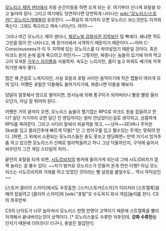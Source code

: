 [[모노리스 제어 센터]]에서 자동 순간이동을 하면 오게 되는 곳. 여기부터 신나게 포털을 타고 놀아야 된다. 그리고 여기에도 당연하다면 당연하게 나타나는 [[wiki:"모노리스(스토커)" 모노리스]]개때들이 등장한다. ~~확실히 여기까지 오면 모노리스 보는것만도 지겨워 죽는다. 그래도 죽으라고 계속 나타난다. 야이!~~

그러나 여긴 모노리스 제어 센터나, [[체르노빌 강화석관 지역]]보단 덜 빡세다. 왜냐면 적도 그만큼 많이 안 나타나고, 꽤 장거리에서 사격하기 때문이기 때문이다.~~아마 C-Consciousness가 이 두 지역에 있는 모노리스를 다 박아넣었기 때문일 것이다. 혹은 마크드 원의 손에 쉽게 죽으려고 하던가~~ 그렇지만, 짜증나는 놈들이 있기에 아까 먹고 고이 모셔둔 [[가우스 라이플]]을 사용하자. 속도는 느리지만, 줌이 높고 파워도 쎄기에 저격하기엔 매우 좋다.

맵은 꽤 큰걸로 느껴지지만, 사실 포탈과 포탈 사이만 움직이기에 작은 맵들이 여러개 모여 있다. 어쨌든 포탈은 닥돌해도 들어가지기에, 짜증나면 닥돌을 해보자.

덩달아 잘못해서 땅으로 떨어지면, 방사능에 의해 통구이가 되어버리니 빨랑 빨랑 올라오던가, 아님 잘 뛰어야 된다.

어쨌든 거의 끝까지 오면, 모노리스 놈들이 헬기잡는 RPG로 마크드 원을 잡을려고 한다? 일단 거기까지 오면 일단 진 엔딩까지는 얼마 안남았다는걸로 생각하고, 상콤하게 RPG를 죽여준다. 그리고 사다리 밑에서 외골격을 벗고, ~~넝마~~SEVA나 주어온 Skat을 입고 올라간후에 빠르게 닥돌[* 단 그 방어구를 입고 뛸수있는 무게는 맞춰야 한다. ]하면, 그 위에서 소환되는 모노리스들은 총도 못쏘고 엔딩화면~ 만약 거기서 엉거주춤 하고 있으면 모노리스가 산채로 발라먹을려고 하니 그냥 닥돌하던지, 구석에 숨어서 싸우던지 그건 게임 스타일의 차이...

끝전의 포탈을 타게 되면, [[시도르비치]]의 벙커에 들어가게 되는데 그때 시도르비치가 깜짝 놀라는 걸 볼수 있다. ~~자기 벙커로 모노리스가 안들어 온게 천만 다행? 아님 모노리스는 시도르비치와 거래를 하고 있었던 것이라는 뻘 설정을 붙일수도... 역시 악덕상인~~

[스토커 클리어 스카이]에서도 우정출연. [스카(스토커)|스카]가 이리저리 [스트렐록]을 때려 잡을려고 [클리어 스카이]와 [wiki:"포탈"모 수도꼭지 회사 게임]놀이를 한다. CS의 최후반부.

CS의 난이도가 너무 높아져서 모노리스 한명 한명이 고역이기 때문에 스트렐록을 빨리 저격해서 끝내버리는것이 상책이다. [* 모노리스들도 수류탄 덕후인데. '''강화 수류탄'''을 던지기 때문에 더아프다! 더구나, 총알은 철갑탄!!]
